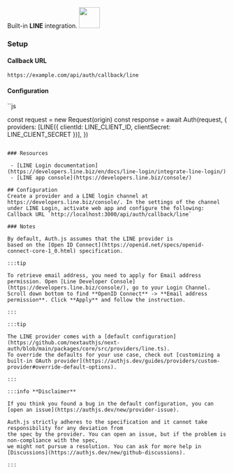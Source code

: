<div
  style={{
    backgroundColor: "#000",
    display: "flex",
    justifyContent: "space-between",
    color: "#fff",
    padding: 16,
  }}
>
  <span>
    Built-in <b>LINE</b> integration.
  </span>
  <a href="https://LINE.com">
    <img
      style={{ display: "block" }}
      src="/img/providers/line.svg"
      height="48"
      width="48"
    />
  </a>
</div>

### Setup

#### Callback URL

```
https://example.com/api/auth/callback/line
```

#### Configuration

``js

const request = new Request(origin)
const response = await Auth(request, {
providers: [LINE({ clientId: LINE_CLIENT_ID, clientSecret: LINE_CLIENT_SECRET })],
})

```

### Resources

 - [LINE Login documentation](https://developers.line.biz/en/docs/line-login/integrate-line-login/)
 - [LINE app console](https://developers.line.biz/console/)

## Configuration
Create a provider and a LINE login channel at https://developers.line.biz/console/. In the settings of the channel under LINE Login, activate web app and configure the following: Callback URL `http://localhost:3000/api/auth/callback/line`

### Notes

By default, Auth.js assumes that the LINE provider is
based on the [Open ID Connect](https://openid.net/specs/openid-connect-core-1_0.html) specification.

:::tip

To retrieve email address, you need to apply for Email address permission. Open [Line Developer Console](https://developers.line.biz/console/), go to your Login Channel. Scroll down bottom to find **OpenID Connect** -> **Email address permission**. Click **Apply** and follow the instruction.

:::

:::tip

The LINE provider comes with a [default configuration](https://github.com/nextauthjs/next-auth/blob/main/packages/core/src/providers/line.ts).
To override the defaults for your use case, check out [customizing a built-in OAuth provider](https://authjs.dev/guides/providers/custom-provider#override-default-options).

:::

:::info **Disclaimer**

If you think you found a bug in the default configuration, you can [open an issue](https://authjs.dev/new/provider-issue).

Auth.js strictly adheres to the specification and it cannot take responsibility for any deviation from
the spec by the provider. You can open an issue, but if the problem is non-compliance with the spec,
we might not pursue a resolution. You can ask for more help in [Discussions](https://authjs.dev/new/github-discussions).

:::
```
